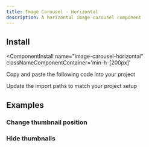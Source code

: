 ```yaml
---
title: Image Carousel - Horizontal
description: A horizontal image carousel component
---
```


<References>
  <Reference label="embla-carousel" link="https://www.embla-carousel.com/" />
</References>


<ComponentPreview 
  name="image-carousel-horizontal-ex-01"     
  classNameComponentContainer='min-h-[200px]' 
/>


## Install
<ComponentInstall
  name="image-carousel-horizontal"     
  classNameComponentContainer='min-h-[200px]' 
>
<CLIInstall  name="image-carousel-horizontal"   />

<ManualInstall>

<Steps>

<Step>

Copy and paste the following code into your project

</Step>

<ComponentSource name="image-carousel-horizontal"/>

<Step>

Update the import paths to match your project setup

</Step>

</Steps>


</ManualInstall>


</ComponentInstall>


## Examples

### Change thumbnail position

<ComponentPreview 
  name="image-carousel-horizontal-ex-02"     
  classNameComponentContainer='min-h-[200px]' 
/>

### Hide thumbnails 
<ComponentPreview 
  name="image-carousel-horizontal-ex-03"     
  classNameComponentContainer='min-h-[200px]' 
/>